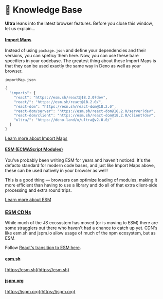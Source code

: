 # 🧠 Knowledge Base

**Ultra** leans into the latest browser features. Before you close this window, let us explain...

#### [Import Maps](#import-maps)

Instead of using `package.json` and define your dependencies and their versions, you can speficy them here. Now, you can use these bare specifiers in your codebase. The greatest thing about these Import Maps is that they can be used exactly the same way in Deno as well as your browser.

`importMap.json`

```js
{
  "imports": {
    "react": "https://esm.sh/react@18.2.0?dev",
    "react/": "https://esm.sh/react@18.2.0/",
    "react-dom": "https://esm.sh/react-dom@18.2.0",
    "react-dom/server": "https://esm.sh/react-dom@18.2.0/server?dev",
    "react-dom/client": "https://esm.sh/react-dom@18.2.0/client?dev",
    "ultra/": "https://deno.land/x/ultra@v2.0.0/"
  }
}
```

[Learn more about Import Maps](https://html.spec.whatwg.org/multipage/webappapis.html#import-maps)

#### [ESM (ECMAScript Modules)](#esm-ecmascript-modules)

You've probably been writing ESM for years and haven't noticed. It's the defacto standard for modern code bases, and just like Import Maps above, these can be used natively in your browser as well!

This is a good thing — browsers can optimize loading of modules, making it more efficient than having to use a library and do all of that extra client-side processing and extra round trips.

[Learn more about ESM](https://developer.mozilla.org/en-US/docs/Web/JavaScript/Guide/Modules)

### [ESM CDNs](#esm-cdns)

While much of the JS ecosystem has moved (or is moving to ESM) there are some stragglers out there who haven't had a chance to catch up yet. CDN's like esm.sh and jspm.io allow usage of much of the npm ecosystem, but as ESM. 

Follow [React's transition to ESM here](https://github.com/facebook/react/issues/11503).

#### [esm.sh](#esmsh)

[https://esm.sh](https://esm.sh)

#### [jspm.org](#jspmorg)

[https://jspm.org](https://jspm.org)

